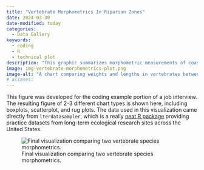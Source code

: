 ```yaml
---
title: "Vertebrate Morphometrics In Riparian Zones"
date: 2024-03-30
date-modified: today
categories:
  - Data Gallery
keywords:
  - coding
  - R
  - technical plot
description: "This graphic summarizes morphometric measurements of coastal giant salamanders and cutthroat trout between two segments of stream in Oregon."
image: img-vertebrate-morphometrics-plot.png
image-alt: "A chart comparing weights and lengths in vertebrates between stream sections."
# aliases:
---
```


This figure was developed for the coding example portion of a job interview. The resulting figure of 2-3 different chart types is shown here, including boxplots, scatterplot, and rug plots. The data used in this visualization came directly from `lterdatasampler`, which is a really [neat R package](https://lter.github.io/lterdatasampler/) providing practice datasets from long-term ecological research sites across the United States.

![Final visualization comparing two vertebrate species morphometrics.](img-vertebrate-morphometrics-plot.png){.column-body-outset}

